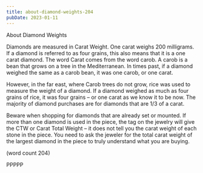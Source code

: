```yaml
---
title: about-diamond-weights-204
pubDate: 2023-01-11
---
```


About Diamond Weights

Diamonds are measured in Carat Weight. 
One carat weighs 200 milligrams. If a 
diamond is referred to as four grains, this 
also means that it is a one carat diamond. 
The word Carat comes from the word carob. 
A carob is a bean that grows on a tree in the 
Mediterranean. In times past, if a diamond 
weighed the same as a carob bean, it was 
one carob, or one carat. 

However, in the far east, where Carob trees 
do not grow, rice was used to measure the 
weight of a diamond. If a diamond weighed 
as much as four grains of rice, it was four 
grains – or one carat as we know it to be 
now. The majority of diamond purchases 
are for diamonds that are 1/3 of a carat. 

Beware when shopping for diamonds that 
are already set or mounted. If more than one 
diamond is used in the piece, the tag on the 
jewelry will give the CTW or Carat Total 
Weight – it does not tell you the carat weight 
of each stone in the piece. You need to ask 
the jeweler for the total carat weight of the 
largest diamond in the piece to truly 
understand what you are buying.

(word count 204)

PPPPP